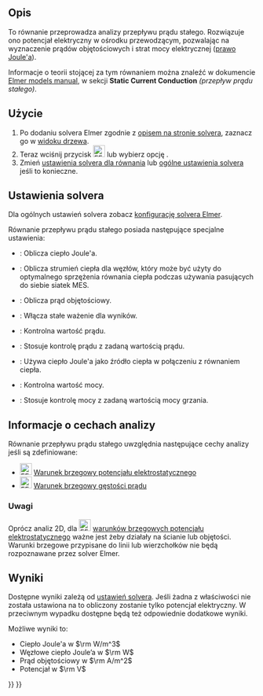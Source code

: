 <languages/>

{{Docnav/pl
|[[FEM_EquationMagnetodynamic2D/pl|Równanie magnetodynamiczne 2D]]
|[[FEM_EquationFlow/pl|Równanie przepływu]]
|[[FEM_Workbench/pl|środowisko pracy MES]]
|IconL=FEM_EquationMagnetodynamic2D.svg
|IconR=FEM_EquationFlow.svg
|IconC=Workbench_FEM.svg
}}

{{GuiCommand/pl
|Name=FEM EquationStaticCurrent
|Name/pl=MES: Równanie przepływu prądu stałego
|MenuLocation=Rozwiąż → Równania elektromagnetyczne → Równanie przepływu prądu stałego
|Workbenches=[[FEM_Workbench/pl|MES]]
|Version=1.1
|SeeAlso=[[FEM_ConstraintElectrostaticPotential/pl|Warunek brzegowy potencjału elektrostatycznego]], [[FEM_ConstraintCurrentDensity/pl|Warunek brzegowy gęstości prądu]], [[FEM_EquationHeat/pl|Równanie ciepła]]
}}

<span id="Description"></span>
==Opis==

To równanie przeprowadza analizy przepływu prądu stałego. Rozwiązuje ono potencjał elektryczny w ośrodku przewodzącym, pozwalając na wyznaczenie prądów objętościowych i strat mocy elektrycznej ([https://pl.wikipedia.org/wiki/Prawo_Joule%E2%80%99a_(pr%C4%85d_elektryczny) prawo Joule'a]).

Informacje o teorii stojącej za tym równaniem można znaleźć w dokumencie [https://www.elmerfem.org/blog/documentation/ Elmer models manual], w sekcji '''Static Current Conduction''' ''(przepływ prądu stałego)''.

<span id="Usage"></span>
==Użycie==

# Po dodaniu solvera Elmer zgodnie z [[FEM_SolverElmer/pl#Równania|opisem na stronie solvera]], zaznacz go w [[Tree_view/pl|widoku drzewa]].
# Teraz wciśnij przycisk [[Image:FEM_EquationStaticCurrent.svg|24px]] lub wybierz opcję {{MenuCommand|Rozwiąż → Równania elektromagnetyczne → Równanie przepływu prądu stałego}}.
# Zmień [[#Ustawienia_solvera|ustawienia solvera dla równania]] lub [[FEM_SolverElmer_SolverSettings/pl|ogólne ustawienia solvera]] jeśli to konieczne.

<span id="Solver_Settings"></span>
==Ustawienia solvera==

Dla ogólnych ustawień solvera zobacz [[FEM_SolverElmer_SolverSettings/pl|konfigurację solvera Elmer]].

Równanie przepływu prądu stałego posiada następujące specjalne ustawienia:
* {{PropertyData|Calculate Joule Heating}}: Oblicza ciepło Joule'a.
* {{PropertyData|Calculate Nodal Heating}}: Oblicza strumień ciepła dla węzłów, który może być użyty do optymalnego sprzężenia równania ciepła podczas używania pasujących do siebie siatek MES.
* {{PropertyData|Calculate Volume Current}}: Oblicza prąd objętościowy.
* {{PropertyData|Constant Weights}}: Włącza stałe ważenie dla wyników.
* {{PropertyData|Current}}: Kontrolna wartość prądu.
* {{PropertyData|Current Control}}: Stosuje kontrolę prądu z zadaną wartością prądu.
* {{PropertyData|Heat Source}}: Używa ciepło Joule'a jako źródło ciepła w połączeniu z równaniem ciepła.
* {{PropertyData|Power}}: Kontrolna wartość mocy.
* {{PropertyData|Power Control}}: Stosuje kontrolę mocy z zadaną wartością mocy grzania.

<span id="Analysis_Feature_Information"></span>
==Informacje o cechach analizy==

Równanie przepływu prądu stałego uwzględnia następujące cechy analizy jeśli są zdefiniowane:

* [[Image:FEM_ConstraintElectrostaticPotential.svg|24px]] [[FEM_ConstraintElectrostaticPotential/pl|Warunek brzegowy potencjału elektrostatycznego]]
* [[Image:FEM_ConstraintCurrentDensity.svg|24px]] [[FEM_ConstraintCurrentDensity/pl|Warunek brzegowy gęstości prądu]]

<span id="Note"></span>
===Uwagi===

Oprócz analiz 2D, dla [[Image:FEM_ConstraintElectrostaticPotential.svg|24px]] [[FEM_ConstraintElectrostaticPotential/pl|warunków brzegowych potencjału elektrostatycznego]] ważne jest żeby działały na ścianie lub objętości. Warunki brzegowe przypisane do linii lub wierzchołków nie będą rozpoznawane przez solver Elmer.

<span id="Results"></span>
==Wyniki==

Dostępne wyniki zależą od [[#Ustawienia_solvera|ustawień solvera]]. Jeśli żadna z właściwości {{PropertyData|Calculate *}} nie została ustawiona na {{true/pl}} to obliczony zostanie tylko potencjał elektryczny. W przeciwnym wypadku dostępne będą też odpowiednie dodatkowe wyniki.

Możliwe wyniki to:
* Ciepło Joule'a w <math>\rm W/m^3</math>
* Węzłowe ciepło Joule’a w <math>\rm W</math>
* Prąd objętościowy w <math>\rm A/m^2</math>
* Potencjał w <math>\rm V</math>


{{Docnav/pl
|[[FEM_EquationMagnetodynamic2D/pl|Równanie magnetodynamiczne 2D]]
|[[FEM_EquationFlow/pl|Równanie przepływu]]
|[[FEM_Workbench/pl|środowisko pracy MES]]
|IconL=FEM_EquationMagnetodynamic2D.svg
|IconR=FEM_EquationFlow.svg
|IconC=Workbench_FEM.svg
}}

{{FEM Tools navi{{#translation:}}}}
{{Userdocnavi{{#translation:}}}}